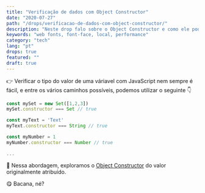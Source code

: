 ```yaml
---
title: "Verificação de dados com Object Constructor"
date: "2020-07-27"
path: "/drops/verificacao-de-dados-com-object-constructor/"
description: "Neste drop falo sobre o Object Constructor e como ele pode ser útil na verificação dos tipos de dados com JavaScript."
keywords: "web fonts, font-face, local, performance"
category: "tech"
lang: "pt"
drops: true
featured: ""
draft: true
---
```



<Drop>

👉 Verificar o tipo do valor de uma váriavel com JavaScript nem sempre é fácil, e entre os vários caminhos possíveis, podemos utilizar o seguinte 👇

```javascript
const mySet = new Set([1,2,3])
mySet.constructor === Set // true

const myText = 'Text'
myText.constructor === String // true

const myNumber = 1
myNumber.constructor === Number // true

...
```

📖 Nessa abordagem, exploramos o [Object Constructor](https://developer.mozilla.org/en-US/docs/Web/JavaScript/Reference/Global_Objects/Object/constructor) do valor originalmente atribuído.

😋 Bacana, né?

</Drop>

